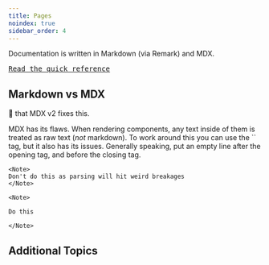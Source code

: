 ```yaml
---
title: Pages
noindex: true
sidebar_order: 4
---
```


Documentation is written in Markdown (via Remark) and MDX.

[<kbd>Read the quick reference</kbd>](https://daringfireball.net/projects/markdown/syntax)

## Markdown vs MDX

:pray: that MDX v2 fixes this.

MDX has its flaws. When rendering components, any text inside of them is treated as raw text (_not_ markdown). To work around this you can use the `` tag, but it also has its issues. Generally speaking, put an empty line after the opening tag, and before the closing tag.

```plain {tabTitle:Incorrect}
<Note>
Don't do this as parsing will hit weird breakages
</Note>
```

```plain {tabTitle:Correct}
<Note>

Do this

</Note>
```

## Additional Topics

<PageGrid />
